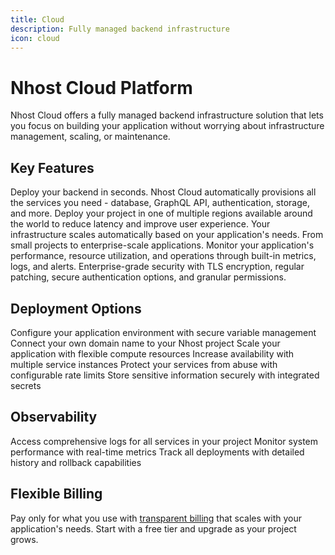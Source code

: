 ```yaml
---
title: Cloud
description: Fully managed backend infrastructure
icon: cloud
---
```


# Nhost Cloud Platform

Nhost Cloud offers a fully managed backend infrastructure solution that lets you focus on building your application without worrying about infrastructure management, scaling, or maintenance.

## Key Features

<CardGroup cols={2}>
  <Card title="Instant Provisioning" icon="bolt">
    Deploy your backend in seconds. Nhost Cloud automatically provisions all the services you need - database, GraphQL API, authentication, storage, and more.
  </Card>
  <Card title="Global Infrastructure" icon="globe">
    Deploy your project in one of multiple regions available around the world to reduce latency and improve user experience.
  </Card>
  <Card title="Automatic Scaling" icon="arrow-up-right">
    Your infrastructure scales automatically based on your application's needs. From small projects to enterprise-scale applications.
  </Card>
  <Card title="Comprehensive Monitoring" icon="chart-mixed">
    Monitor your application's performance, resource utilization, and operations through built-in metrics, logs, and alerts.
  </Card>
  <Card title="Security-First Approach" icon="shield-check">
    Enterprise-grade security with TLS encryption, regular patching, secure authentication options, and granular permissions.
  </Card>
</CardGroup>

## Deployment Options

<CardGroup cols={3}>
  <Card title="Environment Variables" icon="gears" href="/platform/cloud/environment-variables">
    Configure your application environment with secure variable management
  </Card>
  <Card title="Custom Domains" icon="browser" href="/platform/cloud/custom-domains">
    Connect your own domain name to your Nhost project
  </Card>
  <Card title="Compute Resources" icon="microchip" href="/platform/cloud/compute-resources">
    Scale your application with flexible compute resources
  </Card>
  <Card title="Service Replicas" icon="copy" href="/platform/cloud/service-replicas">
    Increase availability with multiple service instances
  </Card>
  <Card title="Rate Limiting" icon="gauge-high" href="/platform/cloud/rate-limits">
    Protect your services from abuse with configurable rate limits
  </Card>
  <Card title="Secrets Management" icon="key" href="/platform/cloud/secrets">
    Store sensitive information securely with integrated secrets
  </Card>
</CardGroup>

## Observability

<CardGroup cols={3}>
  <Card title="Detailed Logs" icon="file-lines" href="/platform/cloud/logs">
    Access comprehensive logs for all services in your project
  </Card>
  <Card title="Performance Metrics" icon="chart-line" href="/platform/cloud/metrics">
    Monitor system performance with real-time metrics
  </Card>
  <Card title="Deployment Tracking" icon="rocket-launch" href="/platform/cloud/git">
    Track all deployments with detailed history and rollback capabilities
  </Card>
</CardGroup>

## Flexible Billing

Pay only for what you use with [transparent billing](/platform/cloud/billing) that scales with your application's needs. Start with a free tier and upgrade as your project grows.
